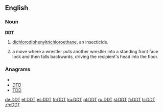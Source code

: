 ==English==

===Noun===
'''DDT'''

# [[dichlorodiphenyltrichloroethane]], an insecticide.
# {{context|professional wrestling}} a move where a wrestler puts another wrestler into a standing front face lock and then falls backwards, driving the recipient's head into the floor.

===Anagrams===
* {{alphagram|ddt}}
* [[DTD]]
* [[TDD#English|TDD]]

<!--Interwikies-->
[[de:DDT]]
[[et:DDT]]
[[es:DDT]]
[[fr:DDT]]
[[ku:DDT]]
[[pl:DDT]]
[[ru:DDT]]
[[sl:DDT]]
[[fi:DDT]]
[[tr:DDT]]
[[zh:DDT]]